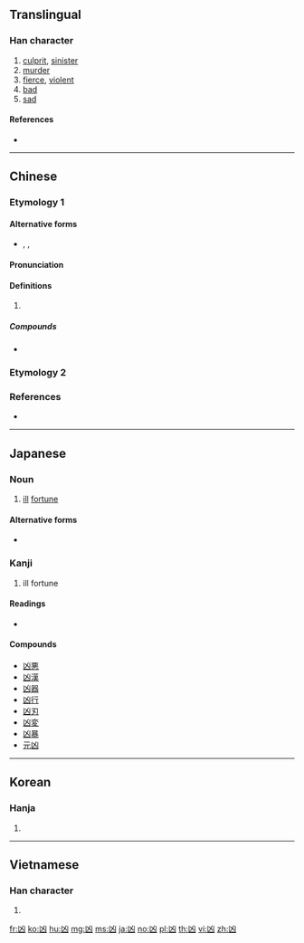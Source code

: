 {{also|兇}}
==Translingual==
{{Han etyl}}

===Han character===
{{Han char|rn=17|rad=凵|as=02|sn=4|four=22770|canj=UK|ids=⿶凵㐅}}

# [[culprit]], [[sinister]]
# [[murder]]
# [[fierce]], [[violent]]
# [[bad]]
# [[sad]]

====References====
* {{Han ref|kx=0135.020|dkj=01803|dj=0300.280|hdz=10306.190|uh=51F6|ud=20982|bh=A4BF|bd=42175}}

----

==Chinese==

===Etymology 1===
{{zh-forms}}

====Alternative forms====
* {{zh-l|㐫}}, {{zh-l|㓙}}, {{l|zh|兇}}

====Pronunciation====
{{zh-pron
|m=xiōng
|c=hung1
|h=pfs=hiûng
|mn=hiong
|w=
|mc=y
|oc=y
|ma=Zh-xiong.ogg
|cat=
}}

====Definitions====
{{zh-hanzi}}

# {{rfdef|zh}}

=====Compounds=====
* {{zh-l|凶宅}}

===Etymology 2===
{{zh-see|兇}}

===References===
* {{thcwd|592}}

----

==Japanese==

===Noun===
{{ja-noun|きょう}}

# [[ill]] [[fortune]]

====Alternative forms====
* {{l|ja|兇}}

===Kanji===
{{ja-kanji|grade=c|rs=凵02}}

# ill fortune

====Readings====
* {{ja-readings|goon=[[ぐ]] (gu), [[ぐう]] (gū)|kanon=[[きょう]] (kyō)|kun=[[わるい]] (warui)}}

====Compounds====
* [[凶悪]]
* [[凶漢]]
* [[凶器]]
* [[凶行]]
* [[凶刃]]
* [[凶変]]
* [[凶暴]]
* [[元凶]]

----

==Korean==

===Hanja===
{{ko-hanja|hangeul=흉|rv=hyung|mr=hyung|y=hyung}}

# {{defn|lang=ko|sort=凵02}}

----

==Vietnamese==

===Han character===
{{vi-hantu|hung|rs=凵02}}

# {{defn|lang=vi}}

[[fr:凶]]
[[ko:凶]]
[[hu:凶]]
[[mg:凶]]
[[ms:凶]]
[[ja:凶]]
[[no:凶]]
[[pl:凶]]
[[th:凶]]
[[vi:凶]]
[[zh:凶]]